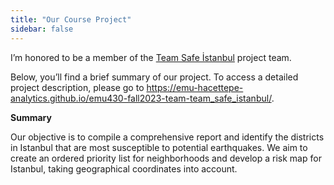 ```yaml
---
title: "Our Course Project"
sidebar: false 
---
```


I'm honored to be a member of the [Team Safe İstanbul](https://github.com/orgs/emu-hacettepe-analytics/teams/team_safe_istanbul) project team.

Below, you'll find a brief summary of our project. To access a detailed project description, please go to [https://emu-hacettepe-analytics.github.io/emu430-fall2023-team-team_safe_istanbul/](#0){.uri}.

**Summary**

Our objective is to compile a comprehensive report and identify the districts in Istanbul that are most susceptible to potential earthquakes. We aim to create an ordered priority list for neighborhoods and develop a risk map for Istanbul, taking geographical coordinates into account.